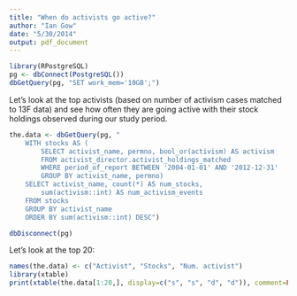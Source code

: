 ```yaml
---
title: "When do activists go active?"
author: "Ian Gow"
date: "5/30/2014"
output: pdf_document
---
```

```r
library(RPostgreSQL)
pg <- dbConnect(PostgreSQL())
dbGetQuery(pg, "SET work_mem='10GB';")
```

Let's look at the top activists (based on number of activism cases matched to 13F data) and see
how often they are going active with their stock holdings observed during our study period.

```r

the.data <- dbGetQuery(pg, "    
    WITH stocks AS (
        SELECT activist_name, permno, bool_or(activism) AS activism
        FROM activist_director.activist_holdings_matched
        WHERE period_of_report BETWEEN '2004-01-01' AND '2012-12-31'
        GROUP BY activist_name, permno)
    SELECT activist_name, count(*) AS num_stocks, 
        sum(activism::int) AS num_activism_events
    FROM stocks
    GROUP BY activist_name
    ORDER BY sum(activism::int) DESC")
```

```r
dbDisconnect(pg)
```

Let's look at the top 20:

```r
names(the.data) <- c("Activist", "Stocks", "Num. activist")
library(xtable)
print(xtable(the.data[1:20,], display=c("s", "s", "d", "d")), comment=FALSE)
```
